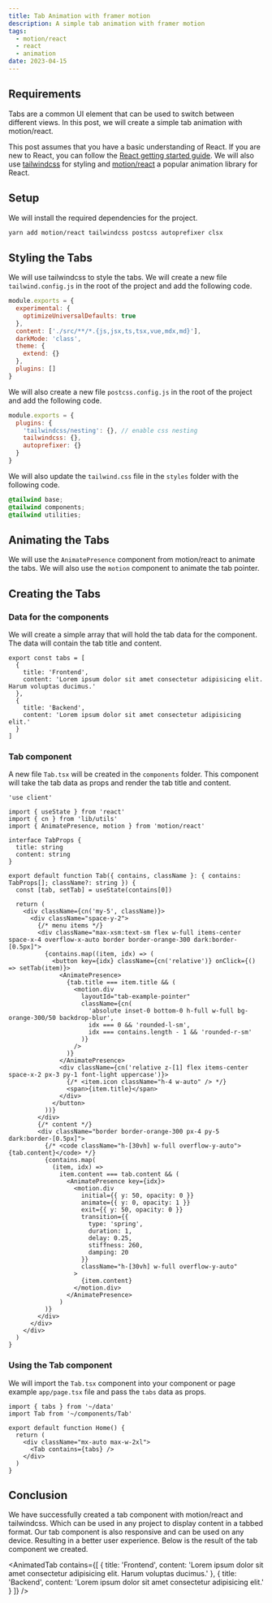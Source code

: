 ```yaml
---
title: Tab Animation with framer motion
description: A simple tab animation with framer motion
tags:
  - motion/react
  - react
  - animation
date: 2023-04-15
---
```


## Requirements

Tabs are a common UI element that can be used to switch between different views. In this post, we will create a simple tab animation with motion/react.

This post assumes that you have a basic understanding of React. If you are new to React, you can follow the [React getting started guide](https://react.dev/). We will also use [tailwindcss](https://tailwindcss.com/) for styling and [motion/react](https://www.framer.com/motion/) a popular animation library for React.

## Setup

We will install the required dependencies for the project.

```bash
yarn add motion/react tailwindcss postcss autoprefixer clsx
```

## Styling the Tabs

We will use tailwindcss to style the tabs. We will create a new file `tailwind.config.js` in the root of the project and add the following code.

```js title="tailwind.config.js"
module.exports = {
  experimental: {
    optimizeUniversalDefaults: true
  },
  content: ['./src/**/*.{js,jsx,ts,tsx,vue,mdx,md}'],
  darkMode: 'class',
  theme: {
    extend: {}
  },
  plugins: []
}
```

We will also create a new file `postcss.config.js` in the root of the project and add the following code.

```js title="postcss.config.js"
module.exports = {
  plugins: {
    'tailwindcss/nesting': {}, // enable css nesting
    tailwindcss: {},
    autoprefixer: {}
  }
}
```

We will also update the `tailwind.css` file in the `styles` folder with the following code.

```css title="styles/tailwind.css"
@tailwind base;
@tailwind components;
@tailwind utilities;
```

## Animating the Tabs

We will use the `AnimatePresence` component from motion/react to animate the tabs. We will also use the `motion` component to animate the tab pointer.

## Creating the Tabs

### Data for the components

We will create a simple array that will hold the tab data for the component. The data will contain the tab title and content.

```tsx title="data.ts"
export const tabs = [
  {
    title: 'Frontend',
    content: 'Lorem ipsum dolor sit amet consectetur adipisicing elit. Harum voluptas ducimus.'
  },
  {
    title: 'Backend',
    content: 'Lorem ipsum dolor sit amet consectetur adipisicing elit.'
  }
]
```

### Tab component

A new file `Tab.tsx` will be created in the `components` folder. This component will take the tab data as props and render the tab title and content.

```tsx title="Tab.tsx"
'use client'

import { useState } from 'react'
import { cn } from 'lib/utils'
import { AnimatePresence, motion } from 'motion/react'

interface TabProps {
  title: string
  content: string
}

export default function Tab({ contains, className }: { contains: TabProps[]; className?: string }) {
  const [tab, setTab] = useState(contains[0])

  return (
    <div className={cn('my-5', className)}>
      <div className="space-y-2">
        {/* menu items */}
        <div className="max-xsm:text-sm flex w-full items-center space-x-4 overflow-x-auto border border-orange-300 dark:border-[0.5px]">
          {contains.map((item, idx) => (
            <button key={idx} className={cn('relative')} onClick={() => setTab(item)}>
              <AnimatePresence>
                {tab.title === item.title && (
                  <motion.div
                    layoutId="tab-example-pointer"
                    className={cn(
                      'absolute inset-0 bottom-0 h-full w-full bg-orange-300/50 backdrop-blur',
                      idx === 0 && 'rounded-l-sm',
                      idx === contains.length - 1 && 'rounded-r-sm'
                    )}
                  />
                )}
              </AnimatePresence>
              <div className={cn('relative z-[1] flex items-center space-x-2 px-3 py-1 font-light uppercase')}>
                {/* <item.icon className="h-4 w-auto" /> */}
                <span>{item.title}</span>
              </div>
            </button>
          ))}
        </div>
        {/* content */}
        <div className="border border-orange-300 px-4 py-5 dark:border-[0.5px]">
          {/* <code className="h-[30vh] w-full overflow-y-auto">{tab.content}</code> */}
          {contains.map(
            (item, idx) =>
              item.content === tab.content && (
                <AnimatePresence key={idx}>
                  <motion.div
                    initial={{ y: 50, opacity: 0 }}
                    animate={{ y: 0, opacity: 1 }}
                    exit={{ y: 50, opacity: 0 }}
                    transition={{
                      type: 'spring',
                      duration: 1,
                      delay: 0.25,
                      stiffness: 260,
                      damping: 20
                    }}
                    className="h-[30vh] w-full overflow-y-auto"
                  >
                    {item.content}
                  </motion.div>
                </AnimatePresence>
              )
          )}
        </div>
      </div>
    </div>
  )
}
```

### Using the Tab component

We will import the `Tab.tsx` component into your component or page example `app/page.tsx` file and pass the `tabs` data as props.

```tsx title="app/page.tsx"
import { tabs } from '~/data'
import Tab from '~/components/Tab'

export default function Home() {
  return (
    <div className="mx-auto max-w-2xl">
      <Tab contains={tabs} />
    </div>
  )
}
```

## Conclusion

We have successfully created a tab component with motion/react and tailwindcss. Which can be used in any project to display content in a tabbed format. Our tab component is also responsive and can be used on any device. Resulting in a better user experience. Below is the result of the tab component we created.

<AnimatedTab
  contains={[
    {
      title: 'Frontend',
      content: 'Lorem ipsum dolor sit amet consectetur adipisicing elit. Harum voluptas ducimus.'
    },
    {
      title: 'Backend',
      content: 'Lorem ipsum dolor sit amet consectetur adipisicing elit.'
    }
  ]}
/>
